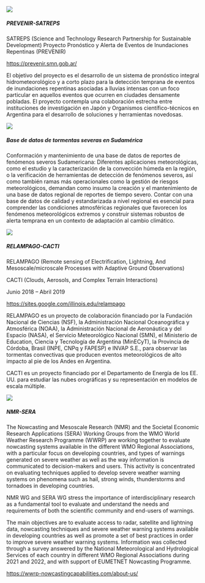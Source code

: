 ::: {.grid}

::: {.g-col-4}
![](images/prevenir.png)
:::

::: {.g-col-8}
<h5>PREVENIR-SATREPS</h5>

SATREPS (Science and Technology Research Partnership for Sustainable Development) Proyecto Pronóstico y Alerta de Eventos de Inundaciones Repentinas (PREVENIR)

[https://prevenir.smn.gob.ar/](https://prevenir.smn.gob.ar/)
:::

:::

El objetivo del proyecto es el desarrollo de un sistema de pronóstico integral hidrometeorológico y a corto plazo para la detección temprana de eventos de inundaciones repentinas asociadas a lluvias intensas con un foco particular en aquellos eventos que ocurren en ciudades densamente pobladas. El proyecto contempla una colaboración estrecha entre instituciones de investigación en Japón y Organismos científico-técnicos en Argentina para el desarrollo de soluciones y herramientas novedosas.




::: {.grid}

::: {.g-col-4}
![](images/basededatos.png)
:::

::: {.g-col-8}
<h5>Base de datos de tormentas severas en Sudamérica</h5>
Conformación y mantenimiento de una base de datos de reportes de fenómenos severos Sudamericana: Diferentes aplicaciones meteorológicas, como el estudio y la caracterización de la  convección húmeda en la región, o la verificación de herramientas de detección de fenómenos severos, así como también ramas más operacionales como la gestión de riesgos meteorológicos, demandan como insumo la creación y el mantenimiento de una base de datos regional de reportes de tiempo severo. Contar con una base de datos de calidad y estandarizada a nivel regional es esencial para comprender las condiciones atmosféricas regionales que favorecen los fenómenos meteorológicos extremos y construir sistemas robustos de alerta temprana en un contexto de adaptación al cambio climático.


:::

:::




::: {.grid}

::: {.g-col-4}
![](images/relampago_logo.png)
:::

::: {.g-col-8}
<h5>RELAMPAGO-CACTI</h5>

RELAMPAGO (Remote sensing of Electrification, Lightning, And Mesoscale/microscale Processes with Adaptive Ground Observations) 

CACTI (Clouds, Aerosols, and Complex Terrain Interactions)

Junio 2018 – Abril 2019

[https://sites.google.com/illinois.edu/relampago](https://sites.google.com/illinois.edu/relampago/home)
:::

:::

RELAMPAGO es un proyecto de colaboración financiado por la Fundación Nacional de Ciencias (NSF), la Administración Nacional Oceanográfica y Atmosférica (NOAA), la Administración Nacional de Aeronáutica y del Espacio (NASA), el Servicio Meteorológico Nacional (SMN), el Ministerio de Education, Ciencia y Tecnología de Argentina (MinECyT), la Provincia de Córdoba, Brasil (INPE, CNPq y FAPESP) e INVAP S.E., para observar las tormentas convectivas que producen eventos meteorológicos de alto impacto al pie de los Andes en Argentina.

CACTI es un proyecto financiado por el Departamento de Energía de los EE. UU. para estudiar las nubes orográficas y su representación en modelos de escala múltiple.  





::: {.grid}
::: {.g-col-4}
![](images/wwrp.png)
:::

::: {.g-col-8}

\n
\n

<h5>NMR-SERA</h5>

The Nowcasting and Mesoscale Research (NMR) and the Societal Economic Research Applications (SERA) Working Groups from the WMO World Weather Research Programme (WWRP) are working together to evaluate nowcasting systems available in the different WMO Regional Associations, with a particular focus on developing countries, and types of warnings generated on severe weather as well as the way information is communicated to decision-makers and users. This activity is concentrated on evaluating techniques applied to develop severe weather warning systems on phenomena such as hail, strong winds, thunderstorms and tornadoes in developing countries.

:::

:::

NMR WG and SERA WG stress the importance of interdisciplinary research as a fundamental tool to evaluate and understand the needs and requirements of both the scientific community and end-users of warnings.

The main objectives are to evaluate access to radar, satellite and lightning data, nowcasting techniques and severe weather warning systems available in developing countries as well as promote a set of best practices in order to improve severe weather warning systems.
Information was collected through a survey answered by the National Meteorological and Hydrological Services of each country in different WMO Regional Associations during 2021 and 2022, and with support of EUMETNET Nowcasting Programme.

[https://wwrp-nowcastingcapabilities.com/about-us/](https://wwrp-nowcastingcapabilities.com/about-us/)






